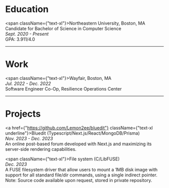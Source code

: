 <h1 className={"text-2xl font-medium"}>Education</h1>


<div className={"p-2"}/>

<span className={"text-xl"}>Northeastern University, Boston, MA </span><br/>
Candidate for Bachelor of Science in Computer Science<br/>
*Sept. 2020 - Present*<br/>
GPA: 3.911/4.0<br/>

<hr className="my-6 border-neutral-100 dark:border-neutral-800"></hr>

<h1 className={"text-2xl font-normal"}>Work</h1>

<div className={"pt-2"}/>

<span className={"text-xl"}>Wayfair, Boston, MA </span><br/>
*Jul. 2022 - Dec. 2022*<br/>
Software Engineer Co-Op, Resilience Operations Center<br/>

<hr className="my-6 border-neutral-100 dark:border-neutral-800"></hr>

<h1 className={"text-2xl font-normal"}>Projects</h1>

<div className={"pt-2"}/>

<a href={"https://github.com/Lemon2ee/bluedit"} className={"text-xl underline"}>Bluedit (Typescript/Next.js/React/MongoDB/Prisma)</a><br/>
*Nov. 2023 - Dec. 2023*<br/>
An online post-based forum developed with Next.js and maximizing its server-side rendering capabilities.<br/>

<span className={"text-xl"}>File system (C/LibFUSE)</span><br/>
*Dec. 2023*<br/>
A FUSE filesystem driver that allow users to mount a 1MB disk image with support for all standard file/dir commands,
using a single indirect pointer.
<br/> Note: Source code available upon request, stored in private repository.
<br/>
